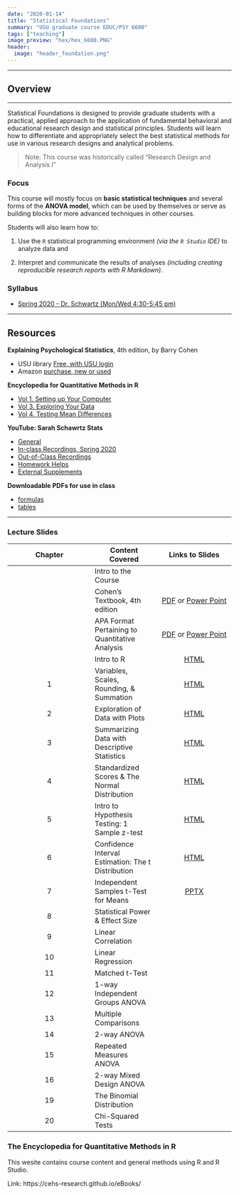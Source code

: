 ```yaml
---
date: "2020-01-14"
title: "Statistical Foundations"
summary: "USU graduate course EDUC/PSY 6600"
tags: ["teaching"]
image_preview: "hex/hex_6600.PNG"
header:
  image: "header_foundation.png"
---
```



<!-- Note: image relative to `static/img/` folder  -->

-------

## Overview

------

Statistical Foundations is designed to provide graduate students with a practical, applied approach to the application of fundamental behavioral and educational research design and statistical principles. Students will learn how to differentiate and appropriately select the best statistical methods for use in various research designs and analytical problems. 


> Note: This course was historically called "Research Design and
Analysis I"


### Focus

This course will mostly focus on **basic statistical techniques** and several forms of the **ANOVA model**, which can be used by themselves or serve as building blocks for more advanced techniques in other courses. 

Students will also learn how to:    

1. Use the `R` statistical programming environment *(via the `R Studio` IDE)* to analyze data and     

2. Interpret and communicate the results of analyses *(including creating reproducible research reports with R Markdown)*.


### Syllabus

* [Spring 2020 - Dr. Schwartz (Mon/Wed 4:30-5:45 pm)](https://cehs-research.github.io/PSY-6600_public/syllabi/EDUCPSY 6600 Syllabus Spr2020.pdf)

-----

## Resources

**Explaining Psychological Statistics**, 4th edition, by Barry Cohen    

* USU library [Free, with USU login](http://site.ebrary.com/lib/usulibraries/reader.action?docID=10809658)    
* Amazon [purchase, new or used](https://www.amazon.com/Explaining-Psychological-Statistics-Barry-Cohen/dp/1118436601/ref=sr_1_1?crid=3KP6RN97BRFG2&keywords=explaining+psychological+statistics&qid=1579810220&sprefix=explaining+psych%2Caps%2C217&sr=8-1)    
    

**Encyclopedia for Quantitative Methods in R **   

* [Vol 1. Setting up Your Computer](https://cehs-research.github.io/eBook_install)    
* [Vol 3. Exploring Your Data](https://cehs-research.github.io/eBook_explore/)    
* [Vol 4. Testing Mean Differences](https://cehs-research.github.io/eBook_ANOVA/)    
    
    
**YouTube: Sarah Schawrtz Stats**

* [General](https://www.youtube.com/channel/UCbkTRp5FeSNIWeueyqBVPkA)    
* [In-class Recordings, Spring 2020](https://www.youtube.com/playlist?list=PLtAksNetLqNomhHOTNxzqJMSHFvOO1tHz)    
* [Out-of-Class Recordings](https://www.youtube.com/playlist?list=PLtAksNetLqNoh7t3iiTYzhDtkojPpRQdG)    
* [Homework Helps](https://www.youtube.com/playlist?list=PLtAksNetLqNpF9LFkhxCTNcojQOP0G9ep)    
* [External Supplements](https://www.youtube.com/playlist?list=PLtAksNetLqNpipLedQsj8YtxdwnhUXet2)    
    
**Downloadable PDFs for use in class **       

* [formulas](https://cehs-research.github.io/PSY-6600_public/psy6600 formula sheet (filled in).pdf)     
* [tables](https://cehs-research.github.io/PSY-6600_public/psy6600 statistical tables.pdf)     

-----

### Lecture Slides

| Chapter | Content Covered | Links to Slides |
|:-------:| ------- |:------:|
|    | Intro to the Course | |
|    | Cohen's Textbook, 4th edition | [PDF](https://cehs-research.github.io/PSY-6600_public/slides/ch0_cohen_textbook_4ed.pdf) or [Power Point](https://cehs-research.github.io/PSY-6600_public/slides/ch0_cohen_textbook_4ed.pptx) |
|    | APA Format Pertaining to Quantitative Analysis | [PDF](https://cehs-research.github.io/PSY-6600_public/slides/ch0_apa_6th.pdf) or [Power Point](https://cehs-research.github.io/PSY-6600_public/slides/ch0_apa_6th.pptx) |
|    | Intro to R | [HTML](https://cehs-research.github.io/PSY-6600_public/slides/ch0_intro_r.html) |
| 1  | Variables, Scales, Rounding, & Summation | [HTML](https://cehs-research.github.io/PSY-6600_public/slides/ch1_intro_stat.html)  |
| 2  | Exploration of Data with Plots | [HTML](https://cehs-research.github.io/PSY-6600_public/slides/ch2_plots.html)  |
| 3  | Summarizing Data with Descriptive Statistics | [HTML](https://cehs-research.github.io/PSY-6600_public/slides/ch3_center_spread.html)  |
| 4  | Standardized Scores & The Normal Distribution | [HTML](https://cehs-research.github.io/PSY-6600_public/slides/ch4_z_scores.html) |
| 5  | Intro to Hypothesis Testing: 1 Sample z-test | [HTML](https://cehs-research.github.io/PSY-6600_public/slides/ch5_inference.html)|
| 6  | Confidence Interval Estimation: The t Distribution | [HTML](https://cehs-research.github.io/PSY-6600_public/slides/ch6_ci_t-dist.html) |
| 7  | Independent Samples t-Test for Means | [PPTX](https://cehs-research.github.io/PSY-6600_public/slides/ch7_t-test.pptx)|
| 8  | Statistical Power & Effect Size | |
| 9  | Linear Correlation | |
| 10 | Linear Regression | |
| 11 | Matched t-Test | |
| 12 | 1-way Independent Groups ANOVA | |
| 13 | Multiple Comparisons | |
| 14 | 2-way ANOVA | |
| 15 | Repeated Measures ANOVA | |
| 16 | 2-way Mixed Design ANOVA | |
| 19 | The Binomial Distribution | |
| 20 | Chi-Squared Tests | |




### The Encyclopedia for Quantitative Methods in R



This wesite contains course content and general methods using R and R Studio.

 Link: https://cehs-research.github.io/eBooks/ 


